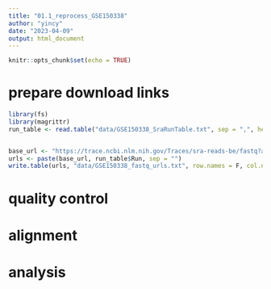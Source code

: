 ---
title: "01.1_reprocess_GSE150338"
author: "yincy"
date: "2023-04-09"
output: html_document
---

```{r setup, include=FALSE}
knitr::opts_chunk$set(echo = TRUE)
```

# prepare download links
```{r}
library(fs)
library(magrittr)
run_table <- read.table("data/GSE150338_SraRunTable.txt", sep = ",", header = TRUE)


base_url <- "https://trace.ncbi.nlm.nih.gov/Traces/sra-reads-be/fastq?acc="
urls <- paste(base_url, run_table$Run, sep = "")
write.table(urls, "data/GSE150338_fastq_urls.txt", row.names = F, col.names = F, quote = F)
```



# quality control

# alignment

# analysis








